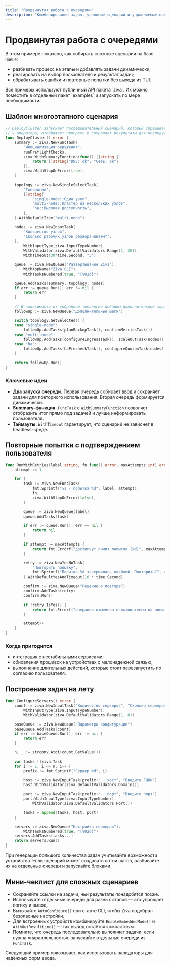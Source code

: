 ```yaml
---
title: "Продвинутая работа с очередями"
description: "Комбинирование задач, условные сценарии и управляемые повторные попытки"
---
```


# Продвинутая работа с очередями

В этом примере показано, как собирать сложные сценарии на базе `Queue`:
- разбивать процесс на этапы и добавлять задачи динамически;
- реагировать на выбор пользователя и результат задач;
- обрабатывать ошибки и повторные попытки без выхода из TUI.

<Info>
Все примеры используют публичный API пакета `ziva`. Их можно поместить в отдельный пакет `examples` и запускать по мере необходимости.
</Info>

## Шаблон многоэтапного сценария

```go
// DeployCluster запускает последовательный сценарий, который спрашивает настройки
// у оператора, отображает прогресс и сохраняет результаты для последующей логики.
func DeployCluster() error {
    summary := ziva.NewFuncTask(
        "Инициализация окружения",
        runPreflightChecks,
        ziva.WithSummaryFunction(func() []string {
            return []string{"DNS: ok", "Сеть: ok"}
        }),
        ziva.WithStopOnError(true),
    )

    topology := ziva.NewSingleSelectTask(
        "Топология",
        []string{
            "single-node::Один узел",
            "multi-node::Кластер из нескольких узлов",
            "ha::Высокая доступность",
        },
    ).WithDefaultItem("multi-node")

    nodes := ziva.NewInputTask(
        "Количество узлов",
        "Сколько рабочих узлов разворачиваем?",
    ).
        WithInputType(ziva.InputTypeNumber).
        WithValidator(ziva.DefaultValidators.Range(1, 20)).
        WithTimeout(30*time.Second, "3")

    queue := ziva.NewQueue("Развертывание Ziva").
        WithAppName("Ziva CLI").
        WithTasksNumbered(true, "[%02d]")

    queue.AddTasks(summary, topology, nodes)
    if err := queue.Run(); err != nil {
        return err
    }

    // В зависимости от выбранной топологии добавим дополнительные задачи.
    followUp := ziva.NewQueue("Дополнительные шаги")

    switch topology.GetSelected() {
    case "single-node":
        followUp.AddTasks(planBackupTask(), confirmMetricsTask())
    case "multi-node":
        followUp.AddTasks(configureIngressTask(), scaleOutTask(nodes))
    case "ha":
        followUp.AddTasks(haPrecheckTask(), configureQuorumTask(nodes))
    }

    return followUp.Run()
}
```

### Ключевые идеи

- **Два запуска очереди.** Первая очередь собирает ввод и сохраняет задачи для повторного использования. Вторая очередь формируется динамически.
- **Summary-функция.** `FuncTask` с `WithSummaryFunction` позволяет отобразить итог прямо под задачей и лучше информировать пользователя.
- **Таймауты.** `WithTimeout` гарантирует, что сценарий не зависнет в headless-среде.

## Повторные попытки с подтверждением пользователя

```go
func RunWithRetries(label string, fn func() error, maxAttempts int) error {
    attempt := 1

    for {
        task := ziva.NewFuncTask(
            fmt.Sprintf("%s · попытка %d", label, attempt),
            fn,
            ziva.WithStopOnError(false),
        )

        queue := ziva.NewQueue(label)
        queue.AddTasks(task)

        if err := queue.Run(); err == nil {
            return nil
        }

        if attempt >= maxAttempts {
            return fmt.Errorf("достигнут лимит попыток (%d)", maxAttempts)
        }

        retry := ziva.NewYesNoTask(
            "Повторить попытку",
            fmt.Sprintf("Попытка %d завершилась ошибкой. Повторить?", attempt),
        ).WithDefaultYesAndTimeout(10 * time.Second)

        confirm := ziva.NewQueue("Решение о повторе")
        confirm.AddTasks(retry)
        confirm.Run()

        if !retry.IsYes() {
            return fmt.Errorf("операция отменена пользователем на попытке %d", attempt)
        }

        attempt++
    }
}
```

### Когда пригодится

- интеграция с нестабильными сервисами;
- обновления прошивок на устройствах с малонадежной связью;
- выполнение длительных действий, которые стоит перезапустить по согласию пользователя.

## Построение задач на лету

```go
func ConfigureServers() error {
    count := ziva.NewInputTask("Количество серверов", "Сколько серверов конфигурируем?").
        WithInputType(ziva.InputTypeNumber).
        WithValidator(ziva.DefaultValidators.Range(1, 8))

    baseQueue := ziva.NewQueue("Параметры конфигурации")
    baseQueue.AddTasks(count)
    if err := baseQueue.Run(); err != nil {
        return err
    }

    n, _ := strconv.Atoi(count.GetValue())

    var tasks []ziva.Task
    for i := 1; i <= n; i++ {
        prefix := fmt.Sprintf("Сервер %d", i)

        host := ziva.NewInputTask(prefix+" · хост", "Введите FQDN")
        host.WithValidator(ziva.DefaultValidators.Domain())

        port := ziva.NewInputTask(prefix+" · порт", "Введите порт")
        port.WithInputType(ziva.InputTypeNumber).
            WithValidator(ziva.DefaultValidators.Port())

        tasks = append(tasks, host, port)
    }

    servers := ziva.NewQueue("Настройка серверов").
        WithTasksNumbered(true, "[%02d]")
    servers.AddTasks(tasks...)
    return servers.Run()
}
```

<Note>
При генерации большого количества задач учитывайте возможности устройства. Если сценарий может создавать сотни шагов, разбивайте их на отдельные очереди и запускайте блоками.
</Note>

## Мини-чеклист для сложных сценариев

- Сохраняйте ссылки на задачи, чьи результаты понадобятся позже.
- Используйте отдельные очереди для разных этапов — это упрощает логику и вывод.
- Вызывайте `AutoConfigure()` при старте CLI, чтобы Ziva подобрал безопасные настройки.
- Для встроенных устройств комбинируйте `EnableEmbeddedMode()` и `WithOutResultLine()` — так вывод остаётся компактным.
- Помните, что очередь последовательно выполняет задачи; если нужна «параллельность», запускайте отдельные очереди из `FuncTask`.

Следующий пример показывает, как использовать валидаторы для надёжных форм ввода.
